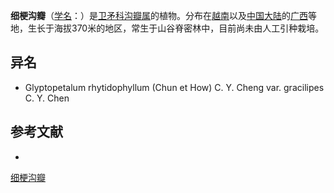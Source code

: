 {{Speciesbox
| name = 细梗沟瓣
| status = 
| status_system = 
| image =
| genus = Glyptopetalum
| species = longepedunculatum
| authority = Tardieu
}}

'''细梗沟瓣'''（[[学名|学名]]：{{lang|la|''Glyptopetalum longepedunculatum''}}）是[[卫矛科|卫矛科]][[沟瓣属|沟瓣属]]的植物。分布在[[越南|越南]]以及[[中国大陆|中国大陆]]的[[广西|广西]]等地，生长于海拔370米的地区，常生于山谷脊密林中，目前尚未由人工引种栽培。

== 异名 ==
* Glyptopetalum rhytidophyllum (Chun et How) C. Y. Cheng var. gracilipes C. Y. Chen

== 参考文献 ==
<div class="references-small">
* {{cite web| url =http://www.bioinfo.cn/db05/KmzwSpecies.php?action=view&id=3127| title =细梗沟瓣| work =《中国高等植物数据库全库》| publisher =中国科学院微生物研究所| author =昆明植物研究所| accessdate =2009-02-23| deadurl =yes| archiveurl =https://web.archive.org/web/20160305044717/http://www.bioinfo.cn/db05/KmzwSpecies.php?action=view&id=3127| archivedate =2016-03-05}}
</div>
{{Taxonbar|from=Q15226402}}

[[Category:沟瓣属|细梗沟瓣]]


{{植物小作品}}